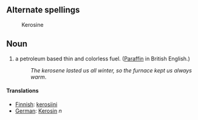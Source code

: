 == Alternate spellings ==
:Kerosine

== Noun ==
#a petroleum based thin and colorless fuel.  ([[Paraffin]] in British English.)
#:''The kerosene lasted us all winter, so the furnace kept us always warm''.

==== Translations ====

*[[Finnish]]: [[kerosiini]]
*[[German]]: [[Kerosin]] ''n''